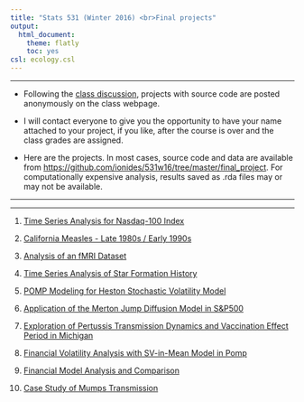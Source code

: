 ```yaml
---
title: "Stats 531 (Winter 2016) <br>Final projects"
output:
  html_document:
    theme: flatly
    toc: yes
csl: ecology.csl
---
```


------

* Following the [class discussion](http://ionides.github.io/531w16/hw/summary06.html), projects with source code are posted anonymously on the class webpage.

* I will contact everyone to give you the opportunity to have your name attached to your project, if you like, after the course is over and the class grades are assigned.

* Here are the projects. In most cases, source code and data are available from [https://github.com/ionides/531w16/tree/master/final_project](https://github.com/ionides/531w16/tree/master/final_project). For computationally expensive analysis, results saved as .rda files may or may not be available.


----------

----------

1. [Time Series Analysis for Nasdaq-100 Index](https://ionides.github.io/531w16/final_project/Project01/531-Final-Project/531_project_2.html)


2. [California Measles - Late 1980s / Early 1990s](https://ionides.github.io/531w16/final_project/Project02/stats531_final_project.html)

3. [Analysis of an fMRI Dataset](https://ionides.github.io/531w16/final_project/Project03/531Final3.html)

4. [Time Series Analysis of Star Formation History](https://ionides.github.io/531w16/final_project/Project04/final_project.html)

5. [POMP Modeling for Heston Stochastic Volatility Model](https://ionides.github.io/531w16/final_project/Project05/531-final/final.html)

6. [Application of the Merton Jump Diffusion Model in S&P500](https://ionides.github.io/531w16/final_project/Project06/final_report.html)

7. [Exploration of Pertussis Transmission Dynamics and Vaccination Effect Period in Michigan](https://ionides.github.io/531w16/final_project/Project07/submit/final_project_step1.html)

8. [Financial Volatility Analysis with SV-in-Mean Model in Pomp](https://ionides.github.io/531w16/final_project/Project08/Final/Stats_531_Final_Project.html)

9. [Financial Model Analysis and Comparison](https://ionides.github.io/531w16/final_project/Project09/Report/Final_Project.html)

10. [Case Study of Mumps Transmission](https://ionides.github.io/531w16/final_project/Project10/531final_project/531_final.html)

11. [Investigating the Leverage of the Stock Price of Apple](https://ionides.github.io/531w16/final_project/Project11/final.html)

12. [The Association between Recent Cholera Epidemics and Rainfall in Haiti](https://ionides.github.io/531w16/final_project/Project12/final_project.html)

13. [Investigating Financial Volatility of Apple Stock via Time Series Analysis](https://ionides.github.io/531w16/final_project/Project13/final_project.html)

14. [Stochastic Volatility of the SPX500 Index](https://ionides.github.io/531w16/final_project/Project14/Final.html)

15. [Forecasting intermittent demand of slow-moving low shelf-life SKUs](https://ionides.github.io/531w16/final_project/Project15/final.html)

16. [Financial Volatility of Three Main Stock Market Indexes](https://ionides.github.io/531w16/final_project/Project16/531_final_project.html)

17. [Insights into the CAPE Ratio using Linear and Non-Linear Models](https://ionides.github.io/531w16/final_project/Project17/17.html)

18. [Models for Population of Nicholson’s Blowflies](https://ionides.github.io/531w16/final_project/Project18/Finalprojectv2.html)

19. [Using Different Model For Fitting Beaver Population](https://ionides.github.io/531w16/final_project/Project19/final.html)

20. [A Partially Observed Markov Process Model for Pulmonary Tuberculosis](https://ionides.github.io/531w16/final_project/Project20/Final_Project/stat531finalproject.html)

21. [Time Series Analysis of JP Morgan stock price](https://ionides.github.io/531w16/final_project/Project21/Stats_531_Final_Project.html)

22. [POMP Model on Foreign Currency Exchange Rate](https://ionides.github.io/531w16/final_project/Project22/final.html)

23. [Rubella and its Vaccination in Michigan from 1969 to 1980](https://ionides.github.io/531w16/final_project/Project23/Report.html)



----------

-----------

